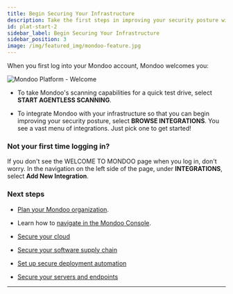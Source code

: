 ```yaml
---
title: Begin Securing Your Infrastructure
description: Take the first steps in improving your security posture with Mondoo.
id: plat-start-2
sidebar_label: Begin Securing Your Infrastructure
sidebar_position: 3
image: /img/featured_img/mondoo-feature.jpg
---
```


When you first log into your Mondoo account, Mondoo welcomes you:

![Mondoo Platform - Welcome](/img/platform/start/start-welcome.png)

- To take Mondoo's scanning capabilities for a quick test drive, select **START AGENTLESS SCANNING**.

- To integrate Mondoo with your infrastructure so that you can begin improving your security posture, select **BROWSE INTEGRATIONS**. You see a vast menu of integrations. Just pick one to get started!

### Not your first time logging in?

If you don't see the WELCOME TO MONDOO page when you log in, don't worry. In the navigation on the left side of the page, under **INTEGRATIONS**, select **Add New Integration**.

### Next steps

- [Plan your Mondoo organization](/platform/start/organize/overview).

- Learn how to [navigate in the Mondoo Console](/platform/start/navigate).

- [Secure your cloud](/platform/infra/cloud/overview/)

- [Secure your software supply chain](/platform/infra/supply/overview/)

- [Set up secure deployment automation](/platform/infra/opsys/automation/overview/)

- [Secure your servers and endpoints](/platform/infra/opsys/osoverview/)

---
